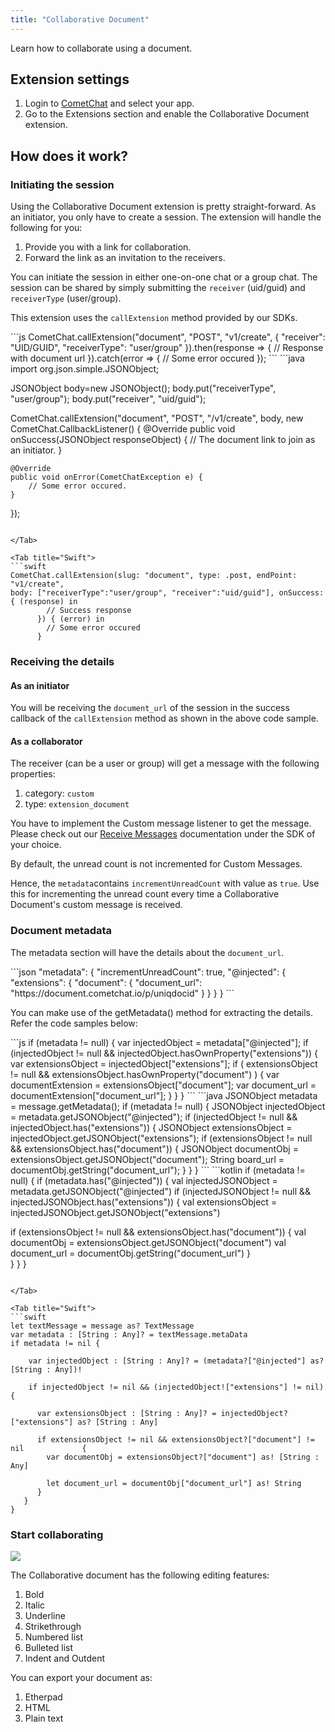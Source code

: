 ```yaml
---
title: "Collaborative Document"
---
```


Learn how to collaborate using a document.

## Extension settings

1. Login to [CometChat](https://app.cometchat.com/login) and select your app.
2. Go to the Extensions section and enable the Collaborative Document extension.

## How does it work?

### Initiating the session

Using the Collaborative Document extension is pretty straight-forward. As an initiator, you only have to create a session. The extension will handle the following for you:

1. Provide you with a link for collaboration.
2. Forward the link as an invitation to the receivers.

You can initiate the session in either one-on-one chat or a group chat. The session can be shared by simply submitting the `receiver` (uid/guid) and `receiverType` (user/group).

This extension uses the `callExtension` method provided by our SDKs.

<Tabs>
<Tab title="JavaScript">
```js
CometChat.callExtension("document", "POST", "v1/create", { 
	"receiver": "UID/GUID",
	"receiverType": "user/group"
}).then(response => {
	// Response with document url
}).catch(error => {
	// Some error occured
});
```

</Tab>

<Tab title="Java">
```java
import org.json.simple.JSONObject;

JSONObject body=new JSONObject();
body.put("receiverType", "user/group");
body.put("receiver", "uid/guid");

CometChat.callExtension("document", "POST", "/v1/create", body,
	new CometChat.CallbackListener<JSONObject>() {
    @Override
    public void onSuccess(JSONObject responseObject) {
        // The document link to join as an initiator.
    }

    @Override
    public void onError(CometChatException e) {
      	// Some error occured.
    }
});
```

</Tab>

<Tab title="Swift">
```swift
CometChat.callExtension(slug: "document", type: .post, endPoint: "v1/create",
body: ["receiverType":"user/group", "receiver":"uid/guid"], onSuccess: { (response) in
        // Success response
      }) { (error) in
        // Some error occured
      }
```

</Tab>

</Tabs>

### Receiving the details

#### As an initiator

You will be receiving the `document_url` of the session in the success callback of the `callExtension` method as shown in the above code sample.

#### As a collaborator

The receiver (can be a user or group) will get a message with the following properties:

1. category: `custom`
2. type: `extension_document`

You have to implement the Custom message listener to get the message. Please check out our [Receive Messages](/docs/sdk/javascript/receive-message) documentation under the SDK of your choice.

By default, the unread count is not incremented for Custom Messages.

Hence, the `metadata`contains `incrementUnreadCount` with value as `true`. Use this for incrementing the unread count every time a Collaborative Document's custom message is received.

### Document metadata

The metadata section will have the details about the `document_url`.

<Tabs>
<Tab title="JSON">
```json
"metadata": {
  	"incrementUnreadCount": true,
  	"@injected": {
      "extensions": {
        "document": {
          "document_url": "https://document.cometchat.io/p/uniqdocid"
        }
      }
    }
}
```

</Tab>

</Tabs>

You can make use of the getMetadata() method for extracting the details. Refer the code samples below:

<Tabs>
<Tab title="JavaScript">
```js
if (metadata != null) {
  var injectedObject = metadata["@injected"];
  if (injectedObject != null && injectedObject.hasOwnProperty("extensions")) {
    var extensionsObject = injectedObject["extensions"];
    if (
      extensionsObject != null &&
      extensionsObject.hasOwnProperty("document")
    ) {
      var documentExtension = extensionsObject["document"];
      var document_url = documentExtension["document_url"];
    }
  }
}
```

</Tab>

<Tab title="Java">
```java
JSONObject metadata = message.getMetadata();
if (metadata != null) {
  JSONObject injectedObject = metadata.getJSONObject("@injected");
  if (injectedObject != null && injectedObject.has("extensions")) {
    JSONObject extensionsObject = injectedObject.getJSONObject("extensions");
    if (extensionsObject != null && extensionsObject.has("document"))
        {
          JSONObject documentObj = extensionsObject.getJSONObject("document");
          String board_url = documentObj.getString("document_url");
        }
    }
}
```

</Tab>

<Tab title="Kotlin">
```kotlin
if (metadata != null) {
  if (metadata.has("@injected")) {
   val injectedJSONObject = metadata.getJSONObject("@injected")
   if (injectedJSONObject != null && injectedJSONObject.has("extensions")) {
   val extensionsObject = injectedJSONObject.getJSONObject("extensions")

   if (extensionsObject != null && extensionsObject.has("document")) {
   val documentObj = extensionsObject.getJSONObject("document")
   val document_url = documentObj.getString("document_url")
         }     
       }
     }
   }
```

</Tab>

<Tab title="Swift">
```swift
let textMessage = message as? TextMessage
var metadata : [String : Any]? = textMessage.metaData
if metadata != nil {

    var injectedObject : [String : Any]? = (metadata?["@injected"] as? [String : Any])!
            
    if injectedObject != nil && (injectedObject!["extensions"] != nil){

      var extensionsObject : [String : Any]? = injectedObject?["extensions"] as? [String : Any]

      if extensionsObject != nil && extensionsObject?["document"] != nil             {
        var documentObj = extensionsObject?["document"] as! [String :  Any]

        let document_url = documentObj["document_url"] as! String
      }
   }
}
```

</Tab>

</Tabs>

### Start collaborating

<Frame>
  <img src="/images/34c8a9c4-1623199615-3119d0d97191085d7a8a15e673cf57aa.png" />
</Frame>

The Collaborative document has the following editing features:

1. Bold
2. Italic
3. Underline
4. Strikethrough
5. Numbered list
6. Bulleted list
7. Indent and Outdent

You can export your document as:

1. Etherpad
2. HTML
3. Plain text
